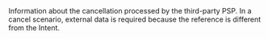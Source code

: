
<ParamField body="ExternalData" type="object" required>
Information about the cancellation processed by the third-party PSP. In a cancel scenario, external data is required because the reference is different from the Intent.
<Expandable defaultOpen>
<ExternalProcessingDate_Cancel_Request/>
<ExternalProviderReference_Cancel_Request/>
<ExternalMerchantReference_Cancel_Request/>
<ExternalProviderName_Request/>
<ExternalProviderPaymentMethod_Cancel_Request />
</Expandable>
</ParamField>